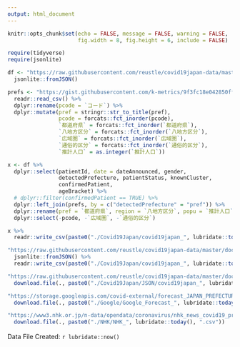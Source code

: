 ```yaml
---
output: html_document
---
```


```r
knitr::opts_chunk$set(echo = FALSE, message = FALSE, warning = FALSE,
                      fig.width = 8, fig.height = 6, include = FALSE)

require(tidyverse)
require(jsonlite)
```

```r
df <- "https://raw.githubusercontent.com/reustle/covid19japan-data/master/docs/patient_data/latest.json" %>% 
  jsonlite::fromJSON()

prefs <- "https://gist.githubusercontent.com/k-metrics/9f3fc18e042850ff24ad9676ac34764b/raw/9262c36b0740edd575e9f0292dad61c9cce269be/pref_utf8.csv" %>% 
  readr::read_csv() %>% 
  dplyr::rename(pcode = `コード`) %>% 
  dplyr::mutate(pref = stringr::str_to_title(pref),
                pcode = forcats::fct_inorder(pcode),
                `都道府県` = forcats::fct_inorder(`都道府県`),
                `八地方区分` = forcats::fct_inorder(`八地方区分`),
                `広域圏` = forcats::fct_inorder(`広域圏`),
                `通俗的区分` = forcats::fct_inorder(`通俗的区分`),
                `推計人口` = as.integer(`推計人口`))

x <- df %>% 
  dplyr::select(patientId, date = dateAnnounced, gender,
                detectedPrefecture, patientStatus, knownCluster,
                confirmedPatient,
                ageBracket) %>% 
  # dplyr::filter(confirmedPatient == TRUE) %>% 
  dplyr::left_join(prefs, by = c("detectedPrefecture" = "pref")) %>% 
  dplyr::rename(pref = `都道府県`, region = `八地方区分`, popu = `推計人口`) %>% 
  dplyr::select(-pcode, -`広域圏`, -`通俗的区分`)

x %>% 
  readr::write_csv(paste0("./Covid19Japan/covid19japan_", lubridate::today(), ".csv"))
```

```r
"https://raw.githubusercontent.com/reustle/covid19japan-data/master/docs/patient_data/latest.json" %>% 
  jsonlite::fromJSON() %>% 
  readr::write_csv(paste0("./Covid19Japan/covid19japan_", lubridate::today(), "_json.csv"))

"https://raw.githubusercontent.com/reustle/covid19japan-data/master/docs/patient_data/latest.json" %>% 
  download.file(., paste0("./Covid19Japan/JSON/covid19japan_", lubridate::today(), ".json"))

"https://storage.googleapis.com/covid-external/forecast_JAPAN_PREFECTURE_28.csv" %>% 
  download.file(., paste0("./Google/Google_Forecast_", lubridate::today(), ".csv"))

"https://www3.nhk.or.jp/n-data/opendata/coronavirus/nhk_news_covid19_prefectures_daily_data.csv" %>% 
  download.file(., paste0("./NHK/NHK_", lubridate::today(), ".csv"))
```

Data File Created: `r lubridate::now()`　  
